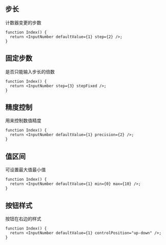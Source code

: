 ## 步长

计数器变更的步数

```tsx live=true
function Index() {
  return <InputNumber defaultValue={1} step={2} />;
}
```

## 固定步数

是否只能输入步长的倍数

```tsx live=true
function Index() {
  return <InputNumber step={3} stepFixed />;
}
```

## 精度控制

用来控制数值精度

```tsx live=true
function Index() {
  return <InputNumber defaultValue={1} precision={2} />;
}
```

## 值区间

可设置最大值最小值

```tsx live=true
function Index() {
  return <InputNumber defaultValue={1} min={0} max={10} />;
}
```

## 按钮样式

按钮在右边的样式

```tsx live=true
function Index() {
  return <InputNumber defaultValue={1} controlPosition="up-down" />;
}
```
